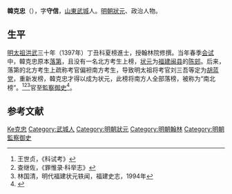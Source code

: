 {{Otheruses|other=名为韩克忠的其他人物|韓清淨}}

'''韓克忠'''（{{bd|?||?|catIdx=Han韓克忠}}），字'''守信'''，[[山東|山東]][[武城|武城]]人。[[明朝|明朝]][[狀元|狀元]]、政治人物。

== 生平 ==
[[明太祖|明太祖]][[洪武|洪武]]三十年（1397年）丁丑科夏榜進士，授翰林院修撰。当年春季[[会试|会试]]中，韓克忠原本[[落第|落第]]，且没有一名北方考生上榜，[[状元|状元]]为[[福建|福建]][[闽县|闽县]]的[[陈䢿|陈䢿]]。后来，落第的北方考生上疏称考官偏袒南方考生，导致明太祖将考官刘三吾等定为[[胡蓝党案|胡蓝党]]，重新发榜，韓克忠才得以成为状元，此榜将南方人全部落榜，被称为“南北榜”。<ref name="《科试考》">王世贞，《科试考》</ref><ref name="《罪惟录·科举志》">查继佐，《罪惟录·科举志》</ref><ref name="明代福建状元轶闻">林国清，明代福建状元轶闻，福建史志，1994年</ref>官至[[監察御史|監察御史]]<ref>{{cite book | language = zh-hans | author = 潘荣胜 | coauthors =| title = 《明清进士录》 | url =| date = 2006年 | location =| publisher = [[中华书局|中华书局]] | id =| isbn = 9787101043501 | pages = 16页 }}</ref>。

== 参考文献 ==
{{reflist}}

{{洪武三十年丁丑科殿试金榜}}

{{Authority control}}
{{DEFAULTSORT:Han韓克忠}}
[[Category:韓姓|Ke克忠]]
[[Category:武城人|Category:武城人]]
[[Category:明朝狀元|Category:明朝狀元]]
[[Category:明朝翰林|Category:明朝翰林]]
[[Category:明朝監察御史|Category:明朝監察御史]]